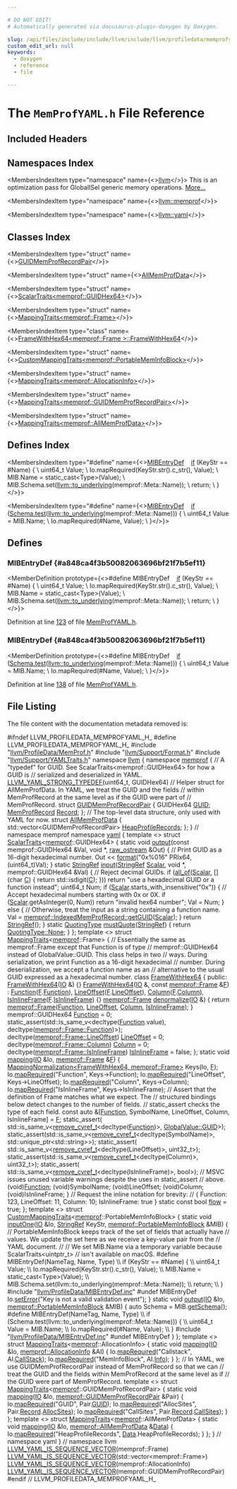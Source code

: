 ```yaml
---

# DO NOT EDIT!
# Automatically generated via docusaurus-plugin-doxygen by Doxygen.

slug: /api/files/include/include/llvm/include/llvm/profiledata/memprofyaml-h
custom_edit_url: null
keywords:
  - doxygen
  - reference
  - file

---
```





# The `MemProfYAML.h` File Reference

<DoxygenPage pluginConfig={pluginConfig}>



## Included Headers

<IncludesList>
<IncludesListItem
  filePath="llvm/ProfileData/MemProf.h"
  permalink="/docs/api/files/include/include/llvm/include/llvm/profiledata/memprof-h"
  isLocal="true" />
<IncludesListItem
  filePath="llvm/Support/Format.h"
  permalink="/docs/api/files/include/include/llvm/include/llvm/support/format-h"
  isLocal="true" />
<IncludesListItem
  filePath="llvm/Support/YAMLTraits.h"
  permalink="/docs/api/files/include/include/llvm/include/llvm/support/yamltraits-h"
  isLocal="true" />
<IncludesListItem
  filePath="llvm/ProfileData/MIBEntryDef.inc"
  permalink="/docs/api/files/include/include/llvm/include/llvm/profiledata/mibentrydef-inc"
  isLocal="true" />
</IncludesList>

## Namespaces Index

<MembersIndex>

<MembersIndexItem
  type="namespace"
  name={<><a href="/docs/api/namespaces/llvm">llvm</a></>}>
This is an optimization pass for GlobalISel generic memory operations. <a href="/docs/api/namespaces/llvm/#details">More...</a>
</MembersIndexItem>

<MembersIndexItem
  type="namespace"
  name={<><a href="/docs/api/namespaces/llvm/memprof">llvm::memprof</a></>}>
</MembersIndexItem>

<MembersIndexItem
  type="namespace"
  name={<><a href="/docs/api/namespaces/llvm/yaml">llvm::yaml</a></>}>
</MembersIndexItem>

</MembersIndex>

## Classes Index

<MembersIndex>

<MembersIndexItem
  type="struct"
  name={<><a href="/docs/api/structs/llvm/memprof/guidmemprofrecordpair">GUIDMemProfRecordPair</a></>}>
</MembersIndexItem>

<MembersIndexItem
  type="struct"
  name={<><a href="/docs/api/structs/llvm/memprof/allmemprofdata">AllMemProfData</a></>}>
</MembersIndexItem>

<MembersIndexItem
  type="struct"
  name={<><a href="/docs/api/structs/llvm/yaml/scalartraits-82dfc8fdcf1a7d905277eea83929c8be">ScalarTraits&lt;memprof::GUIDHex64&gt;</a></>}>
</MembersIndexItem>

<MembersIndexItem
  type="struct"
  name={<><a href="/docs/api/structs/llvm/yaml/mappingtraits-022d2d1f6e3978de7ed0860a7b55be69">MappingTraits&lt;memprof::Frame&gt;</a></>}>
</MembersIndexItem>

<MembersIndexItem
  type="class"
  name={<><a href="/docs/api/classes/llvm/yaml/mappingtraits/framewithhex64-691b0c22f8bbbf678e54accdd665c593">FrameWithHex64&lt;memprof::Frame &gt;::FrameWithHex64</a></>}>
</MembersIndexItem>

<MembersIndexItem
  type="struct"
  name={<><a href="/docs/api/structs/llvm/yaml/custommappingtraits-2c5234ca03a917e6445ab40c7b8c2ed0">CustomMappingTraits&lt;memprof::PortableMemInfoBlock&gt;</a></>}>
</MembersIndexItem>

<MembersIndexItem
  type="struct"
  name={<><a href="/docs/api/structs/llvm/yaml/mappingtraits-ba5ce804e6c326207b8d589f90ec6a56">MappingTraits&lt;memprof::AllocationInfo&gt;</a></>}>
</MembersIndexItem>

<MembersIndexItem
  type="struct"
  name={<><a href="/docs/api/structs/llvm/yaml/mappingtraits-ea7d45673a77363a3aeaba941797ff7e">MappingTraits&lt;memprof::GUIDMemProfRecordPair&gt;</a></>}>
</MembersIndexItem>

<MembersIndexItem
  type="struct"
  name={<><a href="/docs/api/structs/llvm/yaml/mappingtraits-25c2d3f99a78b3a71c8f54cd9f25a292">MappingTraits&lt;memprof::AllMemProfData&gt;</a></>}>
</MembersIndexItem>

</MembersIndex>

## Defines Index

<MembersIndex>

<MembersIndexItem
  type="#define"
  name={<><a href="#a848ca4f3b50082063696bf21f7b5ef11">MIBEntryDef</a>&nbsp;&nbsp;&nbsp;  <a href="/docs/api/files/lib/lib/passes/passbuilderbindings-cpp/#acdfbcf188e2d4a80837e89de2ccdffab">if</a> (KeyStr == #Name) &#123;                                                       \\
    uint64&#95;t Value;                                                            \\
    Io.mapRequired(KeyStr.str().c&#95;str(), Value);                               \\
    MIB.Name = static&#95;cast&lt;Type&gt;(Value);                                       \\
    MIB.Schema.set(<a href="/docs/api/namespaces/llvm/#a842e49a58fb3eba4e42a8dadad77745b">llvm::to&#95;underlying</a>(memprof::Meta::Name));                  \\
    return;                                                                    \\
  &#125;</>}>
</MembersIndexItem>

<MembersIndexItem
  type="#define"
  name={<><a href="#a848ca4f3b50082063696bf21f7b5ef11">MIBEntryDef</a>&nbsp;&nbsp;&nbsp;  <a href="/docs/api/files/lib/lib/passes/passbuilderbindings-cpp/#acdfbcf188e2d4a80837e89de2ccdffab">if</a> (<a href="/docs/api/files/lib/lib/codegen/moduloschedule-cpp/#a106e32122c569cdb42ddf61ecbb0aad1">Schema.test</a>(<a href="/docs/api/namespaces/llvm/#a842e49a58fb3eba4e42a8dadad77745b">llvm::to&#95;underlying</a>(memprof::Meta::Name))) &#123;                 \\
    uint64&#95;t Value = MIB.Name;                                                 \\
    Io.mapRequired(#Name, Value);                                              \\
  &#125;</>}>
</MembersIndexItem>

</MembersIndex>


<SectionDefinition>

## Defines

### MIBEntryDef {#a848ca4f3b50082063696bf21f7b5ef11}

<MemberDefinition
  prototype={<>#define MIBEntryDef&nbsp;&nbsp;&nbsp;  <a href="/docs/api/files/lib/lib/passes/passbuilderbindings-cpp/#acdfbcf188e2d4a80837e89de2ccdffab">if</a> (KeyStr == #Name) &#123;                                                       \\
    uint64&#95;t Value;                                                            \\
    Io.mapRequired(KeyStr.str().c&#95;str(), Value);                               \\
    MIB.Name = static&#95;cast&lt;Type&gt;(Value);                                       \\
    MIB.Schema.set(<a href="/docs/api/namespaces/llvm/#a842e49a58fb3eba4e42a8dadad77745b">llvm::to&#95;underlying</a>(memprof::Meta::Name));                  \\
    return;                                                                    \\
  &#125;</>}>

Definition at line <a href="#l00123">123</a> of file <a href="/docs/api/files/include/include/llvm/include/llvm/profiledata/memprofyaml-h">MemProfYAML.h</a>.
</MemberDefinition>

### MIBEntryDef {#a848ca4f3b50082063696bf21f7b5ef11}

<MemberDefinition
  prototype={<>#define MIBEntryDef&nbsp;&nbsp;&nbsp;  <a href="/docs/api/files/lib/lib/passes/passbuilderbindings-cpp/#acdfbcf188e2d4a80837e89de2ccdffab">if</a> (<a href="/docs/api/files/lib/lib/codegen/moduloschedule-cpp/#a106e32122c569cdb42ddf61ecbb0aad1">Schema.test</a>(<a href="/docs/api/namespaces/llvm/#a842e49a58fb3eba4e42a8dadad77745b">llvm::to&#95;underlying</a>(memprof::Meta::Name))) &#123;                 \\
    uint64&#95;t Value = MIB.Name;                                                 \\
    Io.mapRequired(#Name, Value);                                              \\
  &#125;</>}>

Definition at line <a href="#l00138">138</a> of file <a href="/docs/api/files/include/include/llvm/include/llvm/profiledata/memprofyaml-h">MemProfYAML.h</a>.
</MemberDefinition>

</SectionDefinition>

## File Listing

The file content with the documentation metadata removed is:

<ProgramListing>

<Link id="l00001" /><CodeLine lineNumber="1"><Highlight kind="preprocessor">#ifndef LLVM&#95;PROFILEDATA&#95;MEMPROFYAML&#95;H&#95;</Highlight><Highlight kind="normal"></Highlight></CodeLine>
<Link id="l00002" /><CodeLine lineNumber="2"><Highlight kind="normal"></Highlight><Highlight kind="preprocessor">#define LLVM&#95;PROFILEDATA&#95;MEMPROFYAML&#95;H&#95;</Highlight><Highlight kind="normal"></Highlight></CodeLine>
<Link id="l00003" /><CodeLine lineNumber="3"><Highlight kind="normal"></Highlight></CodeLine>
<Link id="l00004" /><CodeLine lineNumber="4"><Highlight kind="normal"></Highlight><Highlight kind="preprocessor">#include &quot;<a href="/docs/api/files/include/include/llvm/include/llvm/profiledata/memprof-h">llvm/ProfileData/MemProf.h</a>&quot;</Highlight><Highlight kind="normal"></Highlight></CodeLine>
<Link id="l00005" /><CodeLine lineNumber="5"><Highlight kind="normal"></Highlight><Highlight kind="preprocessor">#include &quot;<a href="/docs/api/files/include/include/llvm/include/llvm/support/format-h">llvm/Support/Format.h</a>&quot;</Highlight><Highlight kind="normal"></Highlight></CodeLine>
<Link id="l00006" /><CodeLine lineNumber="6"><Highlight kind="normal"></Highlight><Highlight kind="preprocessor">#include &quot;<a href="/docs/api/files/include/include/llvm/include/llvm/support/yamltraits-h">llvm/Support/YAMLTraits.h</a>&quot;</Highlight><Highlight kind="normal"></Highlight></CodeLine>
<Link id="l00007" /><CodeLine lineNumber="7"><Highlight kind="normal"></Highlight></CodeLine>
<Link id="l00008" /><CodeLine lineNumber="8"><Highlight kind="normal"></Highlight><Highlight kind="keyword">namespace </Highlight><Highlight kind="normal"><a href="/docs/api/namespaces/llvm">llvm</a> &#123;</Highlight></CodeLine>
<Link id="l00009" /><CodeLine lineNumber="9"><Highlight kind="normal"></Highlight><Highlight kind="keyword">namespace </Highlight><Highlight kind="normal"><a href="/docs/api/namespaces/llvm/memprof">memprof</a> &#123;</Highlight></CodeLine>
<Link id="l00010" /><CodeLine lineNumber="10"><Highlight kind="normal"></Highlight><Highlight kind="comment">// A &quot;typedef&quot; for GUID.  See ScalarTraits&lt;memprof::GUIDHex64&gt; for how a GUID is</Highlight><Highlight kind="normal"></Highlight></CodeLine>
<Link id="l00011" /><CodeLine lineNumber="11"><Highlight kind="normal"></Highlight><Highlight kind="comment">// serialized and deserialized in YAML.</Highlight><Highlight kind="normal"></Highlight></CodeLine>
<Link id="l00012" /><CodeLine lineNumber="12"><Highlight kind="normal"><a href="/docs/api/files/include/include/llvm/include/llvm/support/yamltraits-h/#ab74df4ad631bb362ad7d41fd875f0481">LLVM&#95;YAML&#95;STRONG&#95;TYPEDEF</a>(uint64&#95;t, GUIDHex64)</Highlight></CodeLine>
<Link id="l00013" /><CodeLine lineNumber="13"><Highlight kind="normal"></Highlight></CodeLine>
<Link id="l00014" /><CodeLine lineNumber="14"><Highlight kind="normal"></Highlight><Highlight kind="comment">// Helper struct for AllMemProfData.  In YAML, we treat the GUID and the fields</Highlight><Highlight kind="normal"></Highlight></CodeLine>
<Link id="l00015" /><CodeLine lineNumber="15"><Highlight kind="normal"></Highlight><Highlight kind="comment">// within MemProfRecord at the same level as if the GUID were part of</Highlight><Highlight kind="normal"></Highlight></CodeLine>
<Link id="l00016" /><CodeLine lineNumber="16"><Highlight kind="normal"></Highlight><Highlight kind="comment">// MemProfRecord.</Highlight><Highlight kind="normal"></Highlight></CodeLine>
<Link id="l00017" /><CodeLine lineNumber="17" lineLink="/docs/api/structs/llvm/memprof/guidmemprofrecordpair"><Highlight kind="normal">struct <a href="/docs/api/structs/llvm/memprof/guidmemprofrecordpair">GUIDMemProfRecordPair</a> &#123;</Highlight></CodeLine>
<Link id="l00018" /><CodeLine lineNumber="18" lineLink="/docs/api/structs/llvm/memprof/guidmemprofrecordpair/#a9c5f6669213ef8adae6db26bcd60ee57"><Highlight kind="normal">  GUIDHex64 <a href="/docs/api/structs/llvm/memprof/guidmemprofrecordpair/#a9c5f6669213ef8adae6db26bcd60ee57">GUID</a>;</Highlight></CodeLine>
<Link id="l00019" /><CodeLine lineNumber="19" lineLink="/docs/api/structs/llvm/memprof/guidmemprofrecordpair/#a46641ef1c55295fdfb4622df993cdadc"><Highlight kind="normal">  <a href="/docs/api/structs/llvm/memprof/memprofrecord">MemProfRecord</a> <a href="/docs/api/structs/llvm/memprof/guidmemprofrecordpair/#a46641ef1c55295fdfb4622df993cdadc">Record</a>;</Highlight></CodeLine>
<Link id="l00020" /><CodeLine lineNumber="20"><Highlight kind="normal">&#125;;</Highlight></CodeLine>
<Link id="l00021" /><CodeLine lineNumber="21"><Highlight kind="normal"></Highlight></CodeLine>
<Link id="l00022" /><CodeLine lineNumber="22"><Highlight kind="normal"></Highlight><Highlight kind="comment">// The top-level data structure, only used with YAML for now.</Highlight><Highlight kind="normal"></Highlight></CodeLine>
<Link id="l00023" /><CodeLine lineNumber="23" lineLink="/docs/api/structs/llvm/memprof/allmemprofdata"><Highlight kind="normal"></Highlight><Highlight kind="keyword">struct </Highlight><Highlight kind="normal"><a href="/docs/api/structs/llvm/memprof/allmemprofdata">AllMemProfData</a> &#123;</Highlight></CodeLine>
<Link id="l00024" /><CodeLine lineNumber="24" lineLink="/docs/api/structs/llvm/memprof/allmemprofdata/#aba83a912e4af27518f6cb08095ac1c48"><Highlight kind="normal">  std::vector&lt;GUIDMemProfRecordPair&gt; <a href="/docs/api/structs/llvm/memprof/allmemprofdata/#aba83a912e4af27518f6cb08095ac1c48">HeapProfileRecords</a>;</Highlight></CodeLine>
<Link id="l00025" /><CodeLine lineNumber="25"><Highlight kind="normal">&#125;;</Highlight></CodeLine>
<Link id="l00026" /><CodeLine lineNumber="26"><Highlight kind="normal">&#125; </Highlight><Highlight kind="comment">// namespace memprof</Highlight><Highlight kind="normal"></Highlight></CodeLine>
<Link id="l00027" /><CodeLine lineNumber="27"><Highlight kind="normal"></Highlight></CodeLine>
<Link id="l00028" /><CodeLine lineNumber="28"><Highlight kind="normal"></Highlight><Highlight kind="keyword">namespace </Highlight><Highlight kind="normal"><a href="/docs/api/namespaces/llvm/yaml">yaml</a> &#123;</Highlight></CodeLine>
<Link id="l00029" /><CodeLine lineNumber="29" lineLink="/docs/api/structs/llvm/yaml/scalartraits-82dfc8fdcf1a7d905277eea83929c8be"><Highlight kind="normal"></Highlight><Highlight kind="keyword">template</Highlight><Highlight kind="normal"> &lt;&gt; </Highlight><Highlight kind="keyword">struct </Highlight><Highlight kind="normal"><a href="/docs/api/structs/llvm/yaml/scalartraits">ScalarTraits</a>&lt;<a href="/docs/api/namespaces/llvm/memprof">memprof</a>::GUIDHex64&gt; &#123;</Highlight></CodeLine>
<Link id="l00030" /><CodeLine lineNumber="30" lineLink="/docs/api/structs/llvm/yaml/scalartraits-82dfc8fdcf1a7d905277eea83929c8be/#a995256070fdeb9a242e5170738c637a1"><Highlight kind="normal">  </Highlight><Highlight kind="keyword">static</Highlight><Highlight kind="normal"> </Highlight><Highlight kind="keywordtype">void</Highlight><Highlight kind="normal"> <a href="/docs/api/structs/llvm/yaml/scalartraits-82dfc8fdcf1a7d905277eea83929c8be/#a995256070fdeb9a242e5170738c637a1">output</a>(</Highlight><Highlight kind="keyword">const</Highlight><Highlight kind="normal"> memprof::GUIDHex64 &amp;Val, </Highlight><Highlight kind="keywordtype">void</Highlight><Highlight kind="normal"> &#42;, <a href="/docs/api/classes/llvm/raw-ostream">raw&#95;ostream</a> &amp;Out) &#123;</Highlight></CodeLine>
<Link id="l00031" /><CodeLine lineNumber="31"><Highlight kind="normal">    </Highlight><Highlight kind="comment">// Print GUID as a 16-digit hexadecimal number.</Highlight><Highlight kind="normal"></Highlight></CodeLine>
<Link id="l00032" /><CodeLine lineNumber="32"><Highlight kind="normal">    Out &lt;&lt; <a href="/docs/api/namespaces/llvm/#a939bc2108d47080767f0c06ba56caec7">format</a>(</Highlight><Highlight kind="stringliteral">&quot;0x%016&quot;</Highlight><Highlight kind="normal"> PRIx64, (uint64&#95;t)Val);</Highlight></CodeLine>
<Link id="l00033" /><CodeLine lineNumber="33"><Highlight kind="normal">  &#125;</Highlight></CodeLine>
<Link id="l00034" /><CodeLine lineNumber="34" lineLink="/docs/api/structs/llvm/yaml/scalartraits-82dfc8fdcf1a7d905277eea83929c8be/#a0e0953b3d0f992087e7c16fd37e61437"><Highlight kind="normal">  </Highlight><Highlight kind="keyword">static</Highlight><Highlight kind="normal"> <a href="/docs/api/classes/llvm/stringref">StringRef</a> <a href="/docs/api/structs/llvm/yaml/scalartraits-82dfc8fdcf1a7d905277eea83929c8be/#a0e0953b3d0f992087e7c16fd37e61437">input</a>(<a href="/docs/api/classes/llvm/stringref">StringRef</a> <a href="/docs/api/namespaces/llvm/yaml/#a388c981224806a01d8de4172d5322d3daf60357a8d17e45793298323f1b372a74">Scalar</a>, </Highlight><Highlight kind="keywordtype">void</Highlight><Highlight kind="normal"> &#42;, memprof::GUIDHex64 &amp;Val) &#123;</Highlight></CodeLine>
<Link id="l00035" /><CodeLine lineNumber="35"><Highlight kind="normal">    </Highlight><Highlight kind="comment">// Reject decimal GUIDs.</Highlight><Highlight kind="normal"></Highlight></CodeLine>
<Link id="l00036" /><CodeLine lineNumber="36"><Highlight kind="normal">    </Highlight><Highlight kind="keywordflow">if</Highlight><Highlight kind="normal"> (<a href="/docs/api/namespaces/llvm/#a0d10fe510ced2849a8074fe81e5d04ce">all&#95;of</a>(<a href="/docs/api/namespaces/llvm/yaml/#a388c981224806a01d8de4172d5322d3daf60357a8d17e45793298323f1b372a74">Scalar</a>, &#91;&#93;(</Highlight><Highlight kind="keywordtype">char</Highlight><Highlight kind="normal"> <a href="/docs/api/namespaces/llvm/callingconv/#ac6aa1387c4375260e2468eb5a77fdb4cafd841a49aec1539bc88abc8ff9e170fb">C</a>) &#123; </Highlight><Highlight kind="keywordflow">return</Highlight><Highlight kind="normal"> std::isdigit(<a href="/docs/api/namespaces/llvm/callingconv/#ac6aa1387c4375260e2468eb5a77fdb4cafd841a49aec1539bc88abc8ff9e170fb">C</a>); &#125;))</Highlight></CodeLine>
<Link id="l00037" /><CodeLine lineNumber="37"><Highlight kind="normal">      </Highlight><Highlight kind="keywordflow">return</Highlight><Highlight kind="normal"> </Highlight><Highlight kind="stringliteral">&quot;use a hexadecimal GUID or a function instead&quot;</Highlight><Highlight kind="normal">;</Highlight></CodeLine>
<Link id="l00038" /><CodeLine lineNumber="38"><Highlight kind="normal"></Highlight></CodeLine>
<Link id="l00039" /><CodeLine lineNumber="39"><Highlight kind="normal">    uint64&#95;t Num;</Highlight></CodeLine>
<Link id="l00040" /><CodeLine lineNumber="40"><Highlight kind="normal">    </Highlight><Highlight kind="keywordflow">if</Highlight><Highlight kind="normal"> (<a href="/docs/api/namespaces/llvm/yaml/#a388c981224806a01d8de4172d5322d3daf60357a8d17e45793298323f1b372a74">Scalar</a>.starts&#95;with&#95;insensitive(</Highlight><Highlight kind="stringliteral">&quot;0x&quot;</Highlight><Highlight kind="normal">)) &#123;</Highlight></CodeLine>
<Link id="l00041" /><CodeLine lineNumber="41"><Highlight kind="normal">      </Highlight><Highlight kind="comment">// Accept hexadecimal numbers starting with 0x or 0X.</Highlight><Highlight kind="normal"></Highlight></CodeLine>
<Link id="l00042" /><CodeLine lineNumber="42"><Highlight kind="normal">      </Highlight><Highlight kind="keywordflow">if</Highlight><Highlight kind="normal"> (<a href="/docs/api/namespaces/llvm/yaml/#a388c981224806a01d8de4172d5322d3daf60357a8d17e45793298323f1b372a74">Scalar</a>.getAsInteger(0, Num))</Highlight></CodeLine>
<Link id="l00043" /><CodeLine lineNumber="43"><Highlight kind="normal">        </Highlight><Highlight kind="keywordflow">return</Highlight><Highlight kind="normal"> </Highlight><Highlight kind="stringliteral">&quot;invalid hex64 number&quot;</Highlight><Highlight kind="normal">;</Highlight></CodeLine>
<Link id="l00044" /><CodeLine lineNumber="44"><Highlight kind="normal">      Val = Num;</Highlight></CodeLine>
<Link id="l00045" /><CodeLine lineNumber="45"><Highlight kind="normal">    &#125; </Highlight><Highlight kind="keywordflow">else</Highlight><Highlight kind="normal"> &#123;</Highlight></CodeLine>
<Link id="l00046" /><CodeLine lineNumber="46"><Highlight kind="normal">      </Highlight><Highlight kind="comment">// Otherwise, treat the input as a string containing a function name.</Highlight><Highlight kind="normal"></Highlight></CodeLine>
<Link id="l00047" /><CodeLine lineNumber="47"><Highlight kind="normal">      Val = <a href="/docs/api/structs/llvm/memprof/indexedmemprofrecord/#ace5015b378d124a205da5a1eaf98061e">memprof::IndexedMemProfRecord::getGUID</a>(<a href="/docs/api/namespaces/llvm/yaml/#a388c981224806a01d8de4172d5322d3daf60357a8d17e45793298323f1b372a74">Scalar</a>);</Highlight></CodeLine>
<Link id="l00048" /><CodeLine lineNumber="48"><Highlight kind="normal">    &#125;</Highlight></CodeLine>
<Link id="l00049" /><CodeLine lineNumber="49"><Highlight kind="normal">    </Highlight><Highlight kind="keywordflow">return</Highlight><Highlight kind="normal"> <a href="/docs/api/classes/llvm/stringref">StringRef</a>();</Highlight></CodeLine>
<Link id="l00050" /><CodeLine lineNumber="50"><Highlight kind="normal">  &#125;</Highlight></CodeLine>
<Link id="l00051" /><CodeLine lineNumber="51" lineLink="/docs/api/structs/llvm/yaml/scalartraits-82dfc8fdcf1a7d905277eea83929c8be/#a07efe3c848f6974a15d7004bc6341249"><Highlight kind="normal">  </Highlight><Highlight kind="keyword">static</Highlight><Highlight kind="normal"> <a href="/docs/api/namespaces/llvm/yaml/#a2e9b09c50b4fff3bad8cba23daef8757">QuotingType</a> <a href="/docs/api/structs/llvm/yaml/scalartraits-82dfc8fdcf1a7d905277eea83929c8be/#a07efe3c848f6974a15d7004bc6341249">mustQuote</a>(<a href="/docs/api/classes/llvm/stringref">StringRef</a>) &#123; </Highlight><Highlight kind="keywordflow">return</Highlight><Highlight kind="normal"> <a href="/docs/api/namespaces/llvm/yaml/#a2e9b09c50b4fff3bad8cba23daef8757a6adf97f83acf6453d4a6a4b1070f3754">QuotingType::None</a>; &#125;</Highlight></CodeLine>
<Link id="l00052" /><CodeLine lineNumber="52"><Highlight kind="normal">&#125;;</Highlight></CodeLine>
<Link id="l00053" /><CodeLine lineNumber="53"><Highlight kind="normal"></Highlight></CodeLine>
<Link id="l00054" /><CodeLine lineNumber="54" lineLink="/docs/api/structs/llvm/yaml/mappingtraits-022d2d1f6e3978de7ed0860a7b55be69"><Highlight kind="normal"></Highlight><Highlight kind="keyword">template</Highlight><Highlight kind="normal"> &lt;&gt; </Highlight><Highlight kind="keyword">struct </Highlight><Highlight kind="normal"><a href="/docs/api/structs/llvm/yaml/mappingtraits">MappingTraits</a>&lt;<a href="/docs/api/namespaces/llvm/memprof">memprof</a>::Frame&gt; &#123;</Highlight></CodeLine>
<Link id="l00055" /><CodeLine lineNumber="55"><Highlight kind="normal">  </Highlight><Highlight kind="comment">// Essentially the same as memprof::Frame except that Function is of type</Highlight><Highlight kind="normal"></Highlight></CodeLine>
<Link id="l00056" /><CodeLine lineNumber="56"><Highlight kind="normal">  </Highlight><Highlight kind="comment">// memprof::GUIDHex64 instead of GlobalValue::GUID.  This class helps in two</Highlight><Highlight kind="normal"></Highlight></CodeLine>
<Link id="l00057" /><CodeLine lineNumber="57"><Highlight kind="normal">  </Highlight><Highlight kind="comment">// ways.  During serialization, we print Function as a 16-digit hexadecimal</Highlight><Highlight kind="normal"></Highlight></CodeLine>
<Link id="l00058" /><CodeLine lineNumber="58"><Highlight kind="normal">  </Highlight><Highlight kind="comment">// number.  During deserialization, we accept a function name as an</Highlight><Highlight kind="normal"></Highlight></CodeLine>
<Link id="l00059" /><CodeLine lineNumber="59"><Highlight kind="normal">  </Highlight><Highlight kind="comment">// alternative to the usual GUID expressed as a hexadecimal number.</Highlight><Highlight kind="normal"></Highlight></CodeLine>
<Link id="l00060" /><CodeLine lineNumber="60" lineLink="/docs/api/classes/llvm/yaml/mappingtraits/framewithhex64-691b0c22f8bbbf678e54accdd665c593"><Highlight kind="normal">  </Highlight><Highlight kind="keyword">class </Highlight><Highlight kind="normal"><a href="/docs/api/classes/llvm/yaml/mappingtraits/framewithhex64-691b0c22f8bbbf678e54accdd665c593/#a9ca45c081ca47fc1ef7a562f0cf9d917">FrameWithHex64</a> &#123;</Highlight></CodeLine>
<Link id="l00061" /><CodeLine lineNumber="61"><Highlight kind="normal">  </Highlight><Highlight kind="keyword">public</Highlight><Highlight kind="normal">:</Highlight></CodeLine>
<Link id="l00062" /><CodeLine lineNumber="62" lineLink="/docs/api/classes/llvm/yaml/mappingtraits/framewithhex64-691b0c22f8bbbf678e54accdd665c593/#a9ca45c081ca47fc1ef7a562f0cf9d917"><Highlight kind="normal">    <a href="/docs/api/classes/llvm/yaml/mappingtraits/framewithhex64-691b0c22f8bbbf678e54accdd665c593/#a9ca45c081ca47fc1ef7a562f0cf9d917">FrameWithHex64</a>(<a href="/docs/api/classes/llvm/yaml/io">IO</a> &amp;) &#123;&#125;</Highlight></CodeLine>
<Link id="l00063" /><CodeLine lineNumber="63" lineLink="/docs/api/classes/llvm/yaml/mappingtraits/framewithhex64-691b0c22f8bbbf678e54accdd665c593/#abffe70a90a3ce9e814ec5c78c99e2de2"><Highlight kind="normal">    <a href="/docs/api/classes/llvm/yaml/mappingtraits/framewithhex64-691b0c22f8bbbf678e54accdd665c593/#abffe70a90a3ce9e814ec5c78c99e2de2">FrameWithHex64</a>(<a href="/docs/api/classes/llvm/yaml/io">IO</a> &amp;, </Highlight><Highlight kind="keyword">const</Highlight><Highlight kind="normal"> <a href="/docs/api/structs/llvm/memprof/frame">memprof::Frame</a> &amp;<a href="/docs/api/files/lib/lib/support/md5-cpp/#a96d73bbd7af15cb1fc38c3f4a3bd82e9">F</a>)</Highlight></CodeLine>
<Link id="l00064" /><CodeLine lineNumber="64"><Highlight kind="normal">        : <a href="/docs/api/classes/llvm/yaml/mappingtraits/framewithhex64-691b0c22f8bbbf678e54accdd665c593/#a9a0729056594e1f74d7efb591a790736">Function</a>(<a href="/docs/api/files/lib/lib/support/md5-cpp/#a96d73bbd7af15cb1fc38c3f4a3bd82e9">F</a>.<a href="/docs/api/classes/llvm/yaml/mappingtraits/framewithhex64-691b0c22f8bbbf678e54accdd665c593/#a9a0729056594e1f74d7efb591a790736">Function</a>), <a href="/docs/api/classes/llvm/yaml/mappingtraits/framewithhex64-691b0c22f8bbbf678e54accdd665c593/#a2b225bd55c0fb997b2a0af460334242a">LineOffset</a>(<a href="/docs/api/files/lib/lib/support/md5-cpp/#a96d73bbd7af15cb1fc38c3f4a3bd82e9">F</a>.<a href="/docs/api/classes/llvm/yaml/mappingtraits/framewithhex64-691b0c22f8bbbf678e54accdd665c593/#a2b225bd55c0fb997b2a0af460334242a">LineOffset</a>), <a href="/docs/api/classes/llvm/yaml/mappingtraits/framewithhex64-691b0c22f8bbbf678e54accdd665c593/#ab5f8afafcbc1134c87bdfe93a0451657">Column</a>(<a href="/docs/api/files/lib/lib/support/md5-cpp/#a96d73bbd7af15cb1fc38c3f4a3bd82e9">F</a>.<a href="/docs/api/classes/llvm/yaml/mappingtraits/framewithhex64-691b0c22f8bbbf678e54accdd665c593/#ab5f8afafcbc1134c87bdfe93a0451657">Column</a>),</Highlight></CodeLine>
<Link id="l00065" /><CodeLine lineNumber="65"><Highlight kind="normal">          <a href="/docs/api/classes/llvm/yaml/mappingtraits/framewithhex64-691b0c22f8bbbf678e54accdd665c593/#a72e6d4c79761c044ed60bbfabc9a6bef">IsInlineFrame</a>(<a href="/docs/api/files/lib/lib/support/md5-cpp/#a96d73bbd7af15cb1fc38c3f4a3bd82e9">F</a>.<a href="/docs/api/classes/llvm/yaml/mappingtraits/framewithhex64-691b0c22f8bbbf678e54accdd665c593/#a72e6d4c79761c044ed60bbfabc9a6bef">IsInlineFrame</a>) &#123;&#125;</Highlight></CodeLine>
<Link id="l00066" /><CodeLine lineNumber="66" lineLink="/docs/api/classes/llvm/yaml/mappingtraits/framewithhex64-691b0c22f8bbbf678e54accdd665c593/#afe4c7e84aef1d8032cd3963951c69545"><Highlight kind="normal">    <a href="/docs/api/structs/llvm/memprof/frame">memprof::Frame</a> <a href="/docs/api/classes/llvm/yaml/mappingtraits/framewithhex64-691b0c22f8bbbf678e54accdd665c593/#afe4c7e84aef1d8032cd3963951c69545">denormalize</a>(<a href="/docs/api/classes/llvm/yaml/io">IO</a> &amp;) &#123;</Highlight></CodeLine>
<Link id="l00067" /><CodeLine lineNumber="67"><Highlight kind="normal">      </Highlight><Highlight kind="keywordflow">return</Highlight><Highlight kind="normal"> <a href="/docs/api/structs/llvm/memprof/frame">memprof::Frame</a>(<a href="/docs/api/classes/llvm/yaml/mappingtraits/framewithhex64-691b0c22f8bbbf678e54accdd665c593/#a9a0729056594e1f74d7efb591a790736">Function</a>, <a href="/docs/api/classes/llvm/yaml/mappingtraits/framewithhex64-691b0c22f8bbbf678e54accdd665c593/#a2b225bd55c0fb997b2a0af460334242a">LineOffset</a>, <a href="/docs/api/classes/llvm/yaml/mappingtraits/framewithhex64-691b0c22f8bbbf678e54accdd665c593/#ab5f8afafcbc1134c87bdfe93a0451657">Column</a>, <a href="/docs/api/classes/llvm/yaml/mappingtraits/framewithhex64-691b0c22f8bbbf678e54accdd665c593/#a72e6d4c79761c044ed60bbfabc9a6bef">IsInlineFrame</a>);</Highlight></CodeLine>
<Link id="l00068" /><CodeLine lineNumber="68"><Highlight kind="normal">    &#125;</Highlight></CodeLine>
<Link id="l00069" /><CodeLine lineNumber="69"><Highlight kind="normal"></Highlight></CodeLine>
<Link id="l00070" /><CodeLine lineNumber="70" lineLink="/docs/api/classes/llvm/yaml/mappingtraits/framewithhex64-691b0c22f8bbbf678e54accdd665c593/#a9a0729056594e1f74d7efb591a790736"><Highlight kind="normal">    memprof::GUIDHex64 <a href="/docs/api/classes/llvm/yaml/mappingtraits/framewithhex64-691b0c22f8bbbf678e54accdd665c593/#a9a0729056594e1f74d7efb591a790736">Function</a> = 0;</Highlight></CodeLine>
<Link id="l00071" /><CodeLine lineNumber="71"><Highlight kind="normal">    </Highlight><Highlight kind="keyword">static&#95;assert</Highlight><Highlight kind="normal">(std::is&#95;same&#95;v&lt;</Highlight><Highlight kind="keyword">decltype</Highlight><Highlight kind="normal">(<a href="/docs/api/classes/llvm/yaml/mappingtraits/framewithhex64-691b0c22f8bbbf678e54accdd665c593/#a9a0729056594e1f74d7efb591a790736">Function</a>.value),</Highlight></CodeLine>
<Link id="l00072" /><CodeLine lineNumber="72"><Highlight kind="normal">                                 </Highlight><Highlight kind="keyword">decltype</Highlight><Highlight kind="normal">(<a href="/docs/api/structs/llvm/memprof/frame/#a243439d38cab3f2e3a6bbcf1529e6fe5">memprof::Frame::Function</a>)&gt;);</Highlight></CodeLine>
<Link id="l00073" /><CodeLine lineNumber="73" lineLink="/docs/api/classes/llvm/yaml/mappingtraits/framewithhex64-691b0c22f8bbbf678e54accdd665c593/#a2b225bd55c0fb997b2a0af460334242a"><Highlight kind="normal">    </Highlight><Highlight kind="keyword">decltype</Highlight><Highlight kind="normal">(<a href="/docs/api/structs/llvm/memprof/frame/#ae3b8be97956cbb13486f1c719dcaae83">memprof::Frame::LineOffset</a>) <a href="/docs/api/classes/llvm/yaml/mappingtraits/framewithhex64-691b0c22f8bbbf678e54accdd665c593/#a2b225bd55c0fb997b2a0af460334242a">LineOffset</a> = 0;</Highlight></CodeLine>
<Link id="l00074" /><CodeLine lineNumber="74" lineLink="/docs/api/classes/llvm/yaml/mappingtraits/framewithhex64-691b0c22f8bbbf678e54accdd665c593/#ab5f8afafcbc1134c87bdfe93a0451657"><Highlight kind="normal">    </Highlight><Highlight kind="keyword">decltype</Highlight><Highlight kind="normal">(<a href="/docs/api/structs/llvm/memprof/frame/#a1fc75c195c13837def54d3e3b0fda3a3">memprof::Frame::Column</a>) <a href="/docs/api/classes/llvm/yaml/mappingtraits/framewithhex64-691b0c22f8bbbf678e54accdd665c593/#ab5f8afafcbc1134c87bdfe93a0451657">Column</a> = 0;</Highlight></CodeLine>
<Link id="l00075" /><CodeLine lineNumber="75" lineLink="/docs/api/classes/llvm/yaml/mappingtraits/framewithhex64-691b0c22f8bbbf678e54accdd665c593/#a72e6d4c79761c044ed60bbfabc9a6bef"><Highlight kind="normal">    </Highlight><Highlight kind="keyword">decltype</Highlight><Highlight kind="normal">(<a href="/docs/api/structs/llvm/memprof/frame/#a4fc08637f689262022ac04aaabc54284">memprof::Frame::IsInlineFrame</a>) <a href="/docs/api/classes/llvm/yaml/mappingtraits/framewithhex64-691b0c22f8bbbf678e54accdd665c593/#a72e6d4c79761c044ed60bbfabc9a6bef">IsInlineFrame</a> = </Highlight><Highlight kind="keyword">false</Highlight><Highlight kind="normal">;</Highlight></CodeLine>
<Link id="l00076" /><CodeLine lineNumber="76"><Highlight kind="normal">  &#125;;</Highlight></CodeLine>
<Link id="l00077" /><CodeLine lineNumber="77"><Highlight kind="normal"></Highlight></CodeLine>
<Link id="l00078" /><CodeLine lineNumber="78" lineLink="/docs/api/structs/llvm/yaml/mappingtraits-022d2d1f6e3978de7ed0860a7b55be69/#a9362001da41fb80a0382a439f2fb7d75"><Highlight kind="normal">  </Highlight><Highlight kind="keyword">static</Highlight><Highlight kind="normal"> </Highlight><Highlight kind="keywordtype">void</Highlight><Highlight kind="normal"> <a href="/docs/api/structs/llvm/yaml/mappingtraits-022d2d1f6e3978de7ed0860a7b55be69/#a9362001da41fb80a0382a439f2fb7d75">mapping</a>(<a href="/docs/api/classes/llvm/yaml/io">IO</a> &amp;Io, <a href="/docs/api/structs/llvm/memprof/frame">memprof::Frame</a> &amp;<a href="/docs/api/files/lib/lib/support/md5-cpp/#a96d73bbd7af15cb1fc38c3f4a3bd82e9">F</a>) &#123;</Highlight></CodeLine>
<Link id="l00079" /><CodeLine lineNumber="79"><Highlight kind="normal">    <a href="/docs/api/structs/llvm/yaml/mappingnormalization">MappingNormalization&lt;FrameWithHex64, memprof::Frame&gt;</a> Keys(Io, <a href="/docs/api/files/lib/lib/support/md5-cpp/#a96d73bbd7af15cb1fc38c3f4a3bd82e9">F</a>);</Highlight></CodeLine>
<Link id="l00080" /><CodeLine lineNumber="80"><Highlight kind="normal"></Highlight></CodeLine>
<Link id="l00081" /><CodeLine lineNumber="81"><Highlight kind="normal">    Io.<a href="/docs/api/classes/llvm/yaml/io/#a76b59883a4b23c1cb5c5f55eac119f0d">mapRequired</a>(</Highlight><Highlight kind="stringliteral">&quot;Function&quot;</Highlight><Highlight kind="normal">, Keys-&gt;Function);</Highlight></CodeLine>
<Link id="l00082" /><CodeLine lineNumber="82"><Highlight kind="normal">    Io.<a href="/docs/api/classes/llvm/yaml/io/#a76b59883a4b23c1cb5c5f55eac119f0d">mapRequired</a>(</Highlight><Highlight kind="stringliteral">&quot;LineOffset&quot;</Highlight><Highlight kind="normal">, Keys-&gt;LineOffset);</Highlight></CodeLine>
<Link id="l00083" /><CodeLine lineNumber="83"><Highlight kind="normal">    Io.<a href="/docs/api/classes/llvm/yaml/io/#a76b59883a4b23c1cb5c5f55eac119f0d">mapRequired</a>(</Highlight><Highlight kind="stringliteral">&quot;Column&quot;</Highlight><Highlight kind="normal">, Keys-&gt;Column);</Highlight></CodeLine>
<Link id="l00084" /><CodeLine lineNumber="84"><Highlight kind="normal">    Io.<a href="/docs/api/classes/llvm/yaml/io/#a76b59883a4b23c1cb5c5f55eac119f0d">mapRequired</a>(</Highlight><Highlight kind="stringliteral">&quot;IsInlineFrame&quot;</Highlight><Highlight kind="normal">, Keys-&gt;IsInlineFrame);</Highlight></CodeLine>
<Link id="l00085" /><CodeLine lineNumber="85"><Highlight kind="normal"></Highlight></CodeLine>
<Link id="l00086" /><CodeLine lineNumber="86"><Highlight kind="normal">    </Highlight><Highlight kind="comment">// Assert that the definition of Frame matches what we expect.  The</Highlight><Highlight kind="normal"></Highlight></CodeLine>
<Link id="l00087" /><CodeLine lineNumber="87"><Highlight kind="normal">    </Highlight><Highlight kind="comment">// structured bindings below detect changes to the number of fields.</Highlight><Highlight kind="normal"></Highlight></CodeLine>
<Link id="l00088" /><CodeLine lineNumber="88"><Highlight kind="normal">    </Highlight><Highlight kind="comment">// static&#95;assert checks the type of each field.</Highlight><Highlight kind="normal"></Highlight></CodeLine>
<Link id="l00089" /><CodeLine lineNumber="89"><Highlight kind="normal">    </Highlight><Highlight kind="keyword">const</Highlight><Highlight kind="normal"> </Highlight><Highlight kind="keyword">auto</Highlight><Highlight kind="normal"> &amp;&#91;<a href="/docs/api/classes/llvm/function">Function</a>, SymbolName, LineOffset, Column, IsInlineFrame&#93; = <a href="/docs/api/files/lib/lib/support/md5-cpp/#a96d73bbd7af15cb1fc38c3f4a3bd82e9">F</a>;</Highlight></CodeLine>
<Link id="l00090" /><CodeLine lineNumber="90"><Highlight kind="normal">    </Highlight><Highlight kind="keyword">static&#95;assert</Highlight><Highlight kind="normal">(</Highlight></CodeLine>
<Link id="l00091" /><CodeLine lineNumber="91"><Highlight kind="normal">        std::is&#95;same&#95;v&lt;<a href="/docs/api/classes/llvm/remove-cvref-t">remove&#95;cvref&#95;t</a>&lt;</Highlight><Highlight kind="keyword">decltype</Highlight><Highlight kind="normal">(<a href="/docs/api/classes/llvm/function">Function</a>)&gt;, <a href="/docs/api/classes/llvm/globalvalue/#a3af0428ec6e48cb2f05c199b7b9f7e07">GlobalValue::GUID</a>&gt;);</Highlight></CodeLine>
<Link id="l00092" /><CodeLine lineNumber="92"><Highlight kind="normal">    </Highlight><Highlight kind="keyword">static&#95;assert</Highlight><Highlight kind="normal">(std::is&#95;same&#95;v&lt;<a href="/docs/api/classes/llvm/remove-cvref-t">remove&#95;cvref&#95;t</a>&lt;</Highlight><Highlight kind="keyword">decltype</Highlight><Highlight kind="normal">(SymbolName)&gt;,</Highlight></CodeLine>
<Link id="l00093" /><CodeLine lineNumber="93"><Highlight kind="normal">                                 std::unique&#95;ptr&lt;std::string&gt;&gt;);</Highlight></CodeLine>
<Link id="l00094" /><CodeLine lineNumber="94"><Highlight kind="normal">    </Highlight><Highlight kind="keyword">static&#95;assert</Highlight><Highlight kind="normal">(</Highlight></CodeLine>
<Link id="l00095" /><CodeLine lineNumber="95"><Highlight kind="normal">        std::is&#95;same&#95;v&lt;<a href="/docs/api/classes/llvm/remove-cvref-t">remove&#95;cvref&#95;t</a>&lt;</Highlight><Highlight kind="keyword">decltype</Highlight><Highlight kind="normal">(LineOffset)&gt;, uint32&#95;t&gt;);</Highlight></CodeLine>
<Link id="l00096" /><CodeLine lineNumber="96"><Highlight kind="normal">    </Highlight><Highlight kind="keyword">static&#95;assert</Highlight><Highlight kind="normal">(std::is&#95;same&#95;v&lt;<a href="/docs/api/classes/llvm/remove-cvref-t">remove&#95;cvref&#95;t</a>&lt;</Highlight><Highlight kind="keyword">decltype</Highlight><Highlight kind="normal">(Column)&gt;, uint32&#95;t&gt;);</Highlight></CodeLine>
<Link id="l00097" /><CodeLine lineNumber="97"><Highlight kind="normal">    </Highlight><Highlight kind="keyword">static&#95;assert</Highlight><Highlight kind="normal">(</Highlight></CodeLine>
<Link id="l00098" /><CodeLine lineNumber="98"><Highlight kind="normal">        std::is&#95;same&#95;v&lt;<a href="/docs/api/classes/llvm/remove-cvref-t">remove&#95;cvref&#95;t</a>&lt;</Highlight><Highlight kind="keyword">decltype</Highlight><Highlight kind="normal">(IsInlineFrame)&gt;, </Highlight><Highlight kind="keywordtype">bool</Highlight><Highlight kind="normal">&gt;);</Highlight></CodeLine>
<Link id="l00099" /><CodeLine lineNumber="99"><Highlight kind="normal"></Highlight></CodeLine>
<Link id="l00100" /><CodeLine lineNumber="100"><Highlight kind="normal">    </Highlight><Highlight kind="comment">// MSVC issues unused variable warnings despite the uses in static&#95;assert</Highlight><Highlight kind="normal"></Highlight></CodeLine>
<Link id="l00101" /><CodeLine lineNumber="101"><Highlight kind="normal">    </Highlight><Highlight kind="comment">// above.</Highlight><Highlight kind="normal"></Highlight></CodeLine>
<Link id="l00102" /><CodeLine lineNumber="102"><Highlight kind="normal">    (void)<a href="/docs/api/classes/llvm/function">Function</a>;</Highlight></CodeLine>
<Link id="l00103" /><CodeLine lineNumber="103"><Highlight kind="normal">    (void)SymbolName;</Highlight></CodeLine>
<Link id="l00104" /><CodeLine lineNumber="104"><Highlight kind="normal">    (void)LineOffset;</Highlight></CodeLine>
<Link id="l00105" /><CodeLine lineNumber="105"><Highlight kind="normal">    (void)Column;</Highlight></CodeLine>
<Link id="l00106" /><CodeLine lineNumber="106"><Highlight kind="normal">    (void)IsInlineFrame;</Highlight></CodeLine>
<Link id="l00107" /><CodeLine lineNumber="107"><Highlight kind="normal">  &#125;</Highlight></CodeLine>
<Link id="l00108" /><CodeLine lineNumber="108"><Highlight kind="normal"></Highlight></CodeLine>
<Link id="l00109" /><CodeLine lineNumber="109"><Highlight kind="normal">  </Highlight><Highlight kind="comment">// Request the inline notation for brevity:</Highlight><Highlight kind="normal"></Highlight></CodeLine>
<Link id="l00110" /><CodeLine lineNumber="110"><Highlight kind="normal">  </Highlight><Highlight kind="comment">//   &#123; Function: 123, LineOffset: 11, Column: 10; IsInlineFrame: true &#125;</Highlight><Highlight kind="normal"></Highlight></CodeLine>
<Link id="l00111" /><CodeLine lineNumber="111" lineLink="/docs/api/structs/llvm/yaml/mappingtraits-022d2d1f6e3978de7ed0860a7b55be69/#a0b61530d1d4b4b2fa5b98ef4013ba87a"><Highlight kind="normal">  </Highlight><Highlight kind="keyword">static</Highlight><Highlight kind="normal"> </Highlight><Highlight kind="keyword">const</Highlight><Highlight kind="normal"> </Highlight><Highlight kind="keywordtype">bool</Highlight><Highlight kind="normal"> <a href="/docs/api/structs/llvm/yaml/mappingtraits-022d2d1f6e3978de7ed0860a7b55be69/#a0b61530d1d4b4b2fa5b98ef4013ba87a">flow</a> = </Highlight><Highlight kind="keyword">true</Highlight><Highlight kind="normal">;</Highlight></CodeLine>
<Link id="l00112" /><CodeLine lineNumber="112"><Highlight kind="normal">&#125;;</Highlight></CodeLine>
<Link id="l00113" /><CodeLine lineNumber="113"><Highlight kind="normal"></Highlight></CodeLine>
<Link id="l00114" /><CodeLine lineNumber="114" lineLink="/docs/api/structs/llvm/yaml/custommappingtraits-2c5234ca03a917e6445ab40c7b8c2ed0"><Highlight kind="normal"></Highlight><Highlight kind="keyword">template</Highlight><Highlight kind="normal"> &lt;&gt; </Highlight><Highlight kind="keyword">struct </Highlight><Highlight kind="normal"><a href="/docs/api/structs/llvm/yaml/custommappingtraits">CustomMappingTraits</a>&lt;<a href="/docs/api/namespaces/llvm/memprof">memprof</a>::PortableMemInfoBlock&gt; &#123;</Highlight></CodeLine>
<Link id="l00115" /><CodeLine lineNumber="115" lineLink="/docs/api/structs/llvm/yaml/custommappingtraits-2c5234ca03a917e6445ab40c7b8c2ed0/#a0b5c2b3b5adffd6b2ca4eaed69b1b117"><Highlight kind="normal">  </Highlight><Highlight kind="keyword">static</Highlight><Highlight kind="normal"> </Highlight><Highlight kind="keywordtype">void</Highlight><Highlight kind="normal"> <a href="/docs/api/structs/llvm/yaml/custommappingtraits-2c5234ca03a917e6445ab40c7b8c2ed0/#a0b5c2b3b5adffd6b2ca4eaed69b1b117">inputOne</a>(<a href="/docs/api/classes/llvm/yaml/io">IO</a> &amp;Io, <a href="/docs/api/classes/llvm/stringref">StringRef</a> KeyStr,</Highlight></CodeLine>
<Link id="l00116" /><CodeLine lineNumber="116"><Highlight kind="normal">                       <a href="/docs/api/structs/llvm/memprof/portablememinfoblock">memprof::PortableMemInfoBlock</a> &amp;MIB) &#123;</Highlight></CodeLine>
<Link id="l00117" /><CodeLine lineNumber="117"><Highlight kind="normal">    </Highlight><Highlight kind="comment">// PortableMemInfoBlock keeps track of the set of fields that actually have</Highlight><Highlight kind="normal"></Highlight></CodeLine>
<Link id="l00118" /><CodeLine lineNumber="118"><Highlight kind="normal">    </Highlight><Highlight kind="comment">// values.  We update the set here as we receive a key-value pair from the</Highlight><Highlight kind="normal"></Highlight></CodeLine>
<Link id="l00119" /><CodeLine lineNumber="119"><Highlight kind="normal">    </Highlight><Highlight kind="comment">// YAML document.</Highlight><Highlight kind="normal"></Highlight></CodeLine>
<Link id="l00120" /><CodeLine lineNumber="120"><Highlight kind="normal">    </Highlight><Highlight kind="comment">//</Highlight><Highlight kind="normal"></Highlight></CodeLine>
<Link id="l00121" /><CodeLine lineNumber="121"><Highlight kind="normal">    </Highlight><Highlight kind="comment">// We set MIB.Name via a temporary variable because ScalarTraits&lt;uintptr&#95;t&gt;</Highlight><Highlight kind="normal"></Highlight></CodeLine>
<Link id="l00122" /><CodeLine lineNumber="122"><Highlight kind="normal">    </Highlight><Highlight kind="comment">// isn&#39;t available on macOS.</Highlight><Highlight kind="normal"></Highlight></CodeLine>
<Link id="l00123" /><CodeLine lineNumber="123"><Highlight kind="normal"></Highlight><Highlight kind="preprocessor">#define MIBEntryDef(NameTag, Name, Type)                                       \\</Highlight></CodeLine>
<Link id="l00124" /><CodeLine lineNumber="124"><Highlight kind="preprocessor">  if (KeyStr == #Name) &#123;                                                       \\</Highlight></CodeLine>
<Link id="l00125" /><CodeLine lineNumber="125"><Highlight kind="preprocessor">    uint64&#95;t Value;                                                            \\</Highlight></CodeLine>
<Link id="l00126" /><CodeLine lineNumber="126"><Highlight kind="preprocessor">    Io.mapRequired(KeyStr.str().c&#95;str(), Value);                               \\</Highlight></CodeLine>
<Link id="l00127" /><CodeLine lineNumber="127"><Highlight kind="preprocessor">    MIB.Name = static&#95;cast&lt;Type&gt;(Value);                                       \\</Highlight></CodeLine>
<Link id="l00128" /><CodeLine lineNumber="128"><Highlight kind="preprocessor">    MIB.Schema.set(llvm::to&#95;underlying(memprof::Meta::Name));                  \\</Highlight></CodeLine>
<Link id="l00129" /><CodeLine lineNumber="129"><Highlight kind="preprocessor">    return;                                                                    \\</Highlight></CodeLine>
<Link id="l00130" /><CodeLine lineNumber="130"><Highlight kind="preprocessor">  &#125;</Highlight><Highlight kind="normal"></Highlight></CodeLine>
<Link id="l00131" /><CodeLine lineNumber="131"><Highlight kind="normal"></Highlight><Highlight kind="preprocessor">#include &quot;<a href="/docs/api/files/include/include/llvm/include/llvm/profiledata/mibentrydef-inc">llvm/ProfileData/MIBEntryDef.inc</a>&quot;</Highlight><Highlight kind="normal"></Highlight></CodeLine>
<Link id="l00132" /><CodeLine lineNumber="132"><Highlight kind="normal"></Highlight><Highlight kind="preprocessor">#undef MIBEntryDef</Highlight><Highlight kind="normal"></Highlight></CodeLine>
<Link id="l00133" /><CodeLine lineNumber="133"><Highlight kind="normal">    Io.<a href="/docs/api/classes/llvm/yaml/io/#a930906994b5dc96a35696936fe705c15">setError</a>(</Highlight><Highlight kind="stringliteral">&quot;Key is not a valid validation event&quot;</Highlight><Highlight kind="normal">);</Highlight></CodeLine>
<Link id="l00134" /><CodeLine lineNumber="134"><Highlight kind="normal">  &#125;</Highlight></CodeLine>
<Link id="l00135" /><CodeLine lineNumber="135"><Highlight kind="normal"></Highlight></CodeLine>
<Link id="l00136" /><CodeLine lineNumber="136" lineLink="/docs/api/structs/llvm/yaml/custommappingtraits-2c5234ca03a917e6445ab40c7b8c2ed0/#a7494a112cb5147cd8257cd60f1dc009c"><Highlight kind="normal">  </Highlight><Highlight kind="keyword">static</Highlight><Highlight kind="normal"> </Highlight><Highlight kind="keywordtype">void</Highlight><Highlight kind="normal"> <a href="/docs/api/structs/llvm/yaml/custommappingtraits-2c5234ca03a917e6445ab40c7b8c2ed0/#a7494a112cb5147cd8257cd60f1dc009c">output</a>(<a href="/docs/api/classes/llvm/yaml/io">IO</a> &amp;Io, <a href="/docs/api/structs/llvm/memprof/portablememinfoblock">memprof::PortableMemInfoBlock</a> &amp;MIB) &#123;</Highlight></CodeLine>
<Link id="l00137" /><CodeLine lineNumber="137"><Highlight kind="normal">    </Highlight><Highlight kind="keyword">auto</Highlight><Highlight kind="normal"> Schema = MIB.<a href="/docs/api/structs/llvm/memprof/portablememinfoblock/#a79eb2495fa4e516b0a777f71a491fe77">getSchema</a>();</Highlight></CodeLine>
<Link id="l00138" /><CodeLine lineNumber="138"><Highlight kind="normal"></Highlight><Highlight kind="preprocessor">#define MIBEntryDef(NameTag, Name, Type)                                       \\</Highlight></CodeLine>
<Link id="l00139" /><CodeLine lineNumber="139"><Highlight kind="preprocessor">  if (Schema.test(llvm::to&#95;underlying(memprof::Meta::Name))) &#123;                 \\</Highlight></CodeLine>
<Link id="l00140" /><CodeLine lineNumber="140"><Highlight kind="preprocessor">    uint64&#95;t Value = MIB.Name;                                                 \\</Highlight></CodeLine>
<Link id="l00141" /><CodeLine lineNumber="141"><Highlight kind="preprocessor">    Io.mapRequired(#Name, Value);                                              \\</Highlight></CodeLine>
<Link id="l00142" /><CodeLine lineNumber="142"><Highlight kind="preprocessor">  &#125;</Highlight><Highlight kind="normal"></Highlight></CodeLine>
<Link id="l00143" /><CodeLine lineNumber="143"><Highlight kind="normal"></Highlight><Highlight kind="preprocessor">#include &quot;<a href="/docs/api/files/include/include/llvm/include/llvm/profiledata/mibentrydef-inc">llvm/ProfileData/MIBEntryDef.inc</a>&quot;</Highlight><Highlight kind="normal"></Highlight></CodeLine>
<Link id="l00144" /><CodeLine lineNumber="144"><Highlight kind="normal"></Highlight><Highlight kind="preprocessor">#undef MIBEntryDef</Highlight><Highlight kind="normal"></Highlight></CodeLine>
<Link id="l00145" /><CodeLine lineNumber="145"><Highlight kind="normal">  &#125;</Highlight></CodeLine>
<Link id="l00146" /><CodeLine lineNumber="146"><Highlight kind="normal">&#125;;</Highlight></CodeLine>
<Link id="l00147" /><CodeLine lineNumber="147"><Highlight kind="normal"></Highlight></CodeLine>
<Link id="l00148" /><CodeLine lineNumber="148" lineLink="/docs/api/structs/llvm/yaml/mappingtraits-ba5ce804e6c326207b8d589f90ec6a56"><Highlight kind="normal"></Highlight><Highlight kind="keyword">template</Highlight><Highlight kind="normal"> &lt;&gt; </Highlight><Highlight kind="keyword">struct </Highlight><Highlight kind="normal"><a href="/docs/api/structs/llvm/yaml/mappingtraits">MappingTraits</a>&lt;<a href="/docs/api/namespaces/llvm/memprof">memprof</a>::AllocationInfo&gt; &#123;</Highlight></CodeLine>
<Link id="l00149" /><CodeLine lineNumber="149" lineLink="/docs/api/structs/llvm/yaml/mappingtraits-ba5ce804e6c326207b8d589f90ec6a56/#a48b7a9eb5757a5e3a20d209b7227a597"><Highlight kind="normal">  </Highlight><Highlight kind="keyword">static</Highlight><Highlight kind="normal"> </Highlight><Highlight kind="keywordtype">void</Highlight><Highlight kind="normal"> <a href="/docs/api/structs/llvm/yaml/mappingtraits-ba5ce804e6c326207b8d589f90ec6a56/#a48b7a9eb5757a5e3a20d209b7227a597">mapping</a>(<a href="/docs/api/classes/llvm/yaml/io">IO</a> &amp;Io, <a href="/docs/api/structs/llvm/memprof/allocationinfo">memprof::AllocationInfo</a> &amp;AI) &#123;</Highlight></CodeLine>
<Link id="l00150" /><CodeLine lineNumber="150"><Highlight kind="normal">    Io.<a href="/docs/api/classes/llvm/yaml/io/#a76b59883a4b23c1cb5c5f55eac119f0d">mapRequired</a>(</Highlight><Highlight kind="stringliteral">&quot;Callstack&quot;</Highlight><Highlight kind="normal">, AI.<a href="/docs/api/structs/llvm/memprof/allocationinfo/#a09e66c1a54259cfb1ba348abef976058">CallStack</a>);</Highlight></CodeLine>
<Link id="l00151" /><CodeLine lineNumber="151"><Highlight kind="normal">    Io.<a href="/docs/api/classes/llvm/yaml/io/#a76b59883a4b23c1cb5c5f55eac119f0d">mapRequired</a>(</Highlight><Highlight kind="stringliteral">&quot;MemInfoBlock&quot;</Highlight><Highlight kind="normal">, AI.<a href="/docs/api/structs/llvm/memprof/allocationinfo/#a3752a895ac142ca07c83615a33bd5740">Info</a>);</Highlight></CodeLine>
<Link id="l00152" /><CodeLine lineNumber="152"><Highlight kind="normal">  &#125;</Highlight></CodeLine>
<Link id="l00153" /><CodeLine lineNumber="153"><Highlight kind="normal">&#125;;</Highlight></CodeLine>
<Link id="l00154" /><CodeLine lineNumber="154"><Highlight kind="normal"></Highlight></CodeLine>
<Link id="l00155" /><CodeLine lineNumber="155"><Highlight kind="normal"></Highlight><Highlight kind="comment">// In YAML, we use GUIDMemProfRecordPair instead of MemProfRecord so that we can</Highlight><Highlight kind="normal"></Highlight></CodeLine>
<Link id="l00156" /><CodeLine lineNumber="156"><Highlight kind="normal"></Highlight><Highlight kind="comment">// treat the GUID and the fields within MemProfRecord at the same level as if</Highlight><Highlight kind="normal"></Highlight></CodeLine>
<Link id="l00157" /><CodeLine lineNumber="157"><Highlight kind="normal"></Highlight><Highlight kind="comment">// the GUID were part of MemProfRecord.</Highlight><Highlight kind="normal"></Highlight></CodeLine>
<Link id="l00158" /><CodeLine lineNumber="158" lineLink="/docs/api/structs/llvm/yaml/mappingtraits-ea7d45673a77363a3aeaba941797ff7e"><Highlight kind="normal"></Highlight><Highlight kind="keyword">template</Highlight><Highlight kind="normal"> &lt;&gt; </Highlight><Highlight kind="keyword">struct </Highlight><Highlight kind="normal"><a href="/docs/api/structs/llvm/yaml/mappingtraits">MappingTraits</a>&lt;<a href="/docs/api/namespaces/llvm/memprof">memprof</a>::GUIDMemProfRecordPair&gt; &#123;</Highlight></CodeLine>
<Link id="l00159" /><CodeLine lineNumber="159" lineLink="/docs/api/structs/llvm/yaml/mappingtraits-ea7d45673a77363a3aeaba941797ff7e/#ae2e2ca8721dda0f1ee80a5811b55c326"><Highlight kind="normal">  </Highlight><Highlight kind="keyword">static</Highlight><Highlight kind="normal"> </Highlight><Highlight kind="keywordtype">void</Highlight><Highlight kind="normal"> <a href="/docs/api/structs/llvm/yaml/mappingtraits-ea7d45673a77363a3aeaba941797ff7e/#ae2e2ca8721dda0f1ee80a5811b55c326">mapping</a>(<a href="/docs/api/classes/llvm/yaml/io">IO</a> &amp;Io, <a href="/docs/api/structs/llvm/memprof/guidmemprofrecordpair">memprof::GUIDMemProfRecordPair</a> &amp;Pair) &#123;</Highlight></CodeLine>
<Link id="l00160" /><CodeLine lineNumber="160"><Highlight kind="normal">    Io.<a href="/docs/api/classes/llvm/yaml/io/#a76b59883a4b23c1cb5c5f55eac119f0d">mapRequired</a>(</Highlight><Highlight kind="stringliteral">&quot;GUID&quot;</Highlight><Highlight kind="normal">, Pair.<a href="/docs/api/structs/llvm/memprof/guidmemprofrecordpair/#a9c5f6669213ef8adae6db26bcd60ee57">GUID</a>);</Highlight></CodeLine>
<Link id="l00161" /><CodeLine lineNumber="161"><Highlight kind="normal">    Io.<a href="/docs/api/classes/llvm/yaml/io/#a76b59883a4b23c1cb5c5f55eac119f0d">mapRequired</a>(</Highlight><Highlight kind="stringliteral">&quot;AllocSites&quot;</Highlight><Highlight kind="normal">, Pair.<a href="/docs/api/structs/llvm/memprof/guidmemprofrecordpair/#a46641ef1c55295fdfb4622df993cdadc">Record</a>.<a href="/docs/api/structs/llvm/memprof/memprofrecord/#aa477c9cea78a2286c0cfd54e36d2a15c">AllocSites</a>);</Highlight></CodeLine>
<Link id="l00162" /><CodeLine lineNumber="162"><Highlight kind="normal">    Io.<a href="/docs/api/classes/llvm/yaml/io/#a76b59883a4b23c1cb5c5f55eac119f0d">mapRequired</a>(</Highlight><Highlight kind="stringliteral">&quot;CallSites&quot;</Highlight><Highlight kind="normal">, Pair.<a href="/docs/api/structs/llvm/memprof/guidmemprofrecordpair/#a46641ef1c55295fdfb4622df993cdadc">Record</a>.<a href="/docs/api/structs/llvm/memprof/memprofrecord/#a33f7d5c18fd9744bf7d7f6181117c98f">CallSites</a>);</Highlight></CodeLine>
<Link id="l00163" /><CodeLine lineNumber="163"><Highlight kind="normal">  &#125;</Highlight></CodeLine>
<Link id="l00164" /><CodeLine lineNumber="164"><Highlight kind="normal">&#125;;</Highlight></CodeLine>
<Link id="l00165" /><CodeLine lineNumber="165"><Highlight kind="normal"></Highlight></CodeLine>
<Link id="l00166" /><CodeLine lineNumber="166" lineLink="/docs/api/structs/llvm/yaml/mappingtraits-25c2d3f99a78b3a71c8f54cd9f25a292"><Highlight kind="normal"></Highlight><Highlight kind="keyword">template</Highlight><Highlight kind="normal"> &lt;&gt; </Highlight><Highlight kind="keyword">struct </Highlight><Highlight kind="normal"><a href="/docs/api/structs/llvm/yaml/mappingtraits">MappingTraits</a>&lt;<a href="/docs/api/namespaces/llvm/memprof">memprof</a>::AllMemProfData&gt; &#123;</Highlight></CodeLine>
<Link id="l00167" /><CodeLine lineNumber="167" lineLink="/docs/api/structs/llvm/yaml/mappingtraits-25c2d3f99a78b3a71c8f54cd9f25a292/#a881ae41fc687976e3aeaf6a49ea62873"><Highlight kind="normal">  </Highlight><Highlight kind="keyword">static</Highlight><Highlight kind="normal"> </Highlight><Highlight kind="keywordtype">void</Highlight><Highlight kind="normal"> <a href="/docs/api/structs/llvm/yaml/mappingtraits-25c2d3f99a78b3a71c8f54cd9f25a292/#a881ae41fc687976e3aeaf6a49ea62873">mapping</a>(<a href="/docs/api/classes/llvm/yaml/io">IO</a> &amp;Io, <a href="/docs/api/structs/llvm/memprof/allmemprofdata">memprof::AllMemProfData</a> &amp;<a href="/docs/api/namespaces/llvm/#aa20539e89704d20b98b97e9c3feac934">Data</a>) &#123;</Highlight></CodeLine>
<Link id="l00168" /><CodeLine lineNumber="168"><Highlight kind="normal">    Io.<a href="/docs/api/classes/llvm/yaml/io/#a76b59883a4b23c1cb5c5f55eac119f0d">mapRequired</a>(</Highlight><Highlight kind="stringliteral">&quot;HeapProfileRecords&quot;</Highlight><Highlight kind="normal">, <a href="/docs/api/namespaces/llvm/#aa20539e89704d20b98b97e9c3feac934">Data</a>.HeapProfileRecords);</Highlight></CodeLine>
<Link id="l00169" /><CodeLine lineNumber="169"><Highlight kind="normal">  &#125;</Highlight></CodeLine>
<Link id="l00170" /><CodeLine lineNumber="170"><Highlight kind="normal">&#125;;</Highlight></CodeLine>
<Link id="l00171" /><CodeLine lineNumber="171"><Highlight kind="normal">&#125; </Highlight><Highlight kind="comment">// namespace yaml</Highlight><Highlight kind="normal"></Highlight></CodeLine>
<Link id="l00172" /><CodeLine lineNumber="172"><Highlight kind="normal">&#125; </Highlight><Highlight kind="comment">// namespace llvm</Highlight><Highlight kind="normal"></Highlight></CodeLine>
<Link id="l00173" /><CodeLine lineNumber="173"><Highlight kind="normal"></Highlight></CodeLine>
<Link id="l00174" /><CodeLine lineNumber="174"><Highlight kind="normal"><a href="/docs/api/files/include/include/llvm/include/llvm/support/yamltraits-h/#a57ad3a94065e9edfc73b92994494ae50">LLVM&#95;YAML&#95;IS&#95;SEQUENCE&#95;VECTOR</a>(memprof::Frame)</Highlight></CodeLine>
<Link id="l00175" /><CodeLine lineNumber="175"><Highlight kind="normal"><a href="/docs/api/files/include/include/llvm/include/llvm/support/yamltraits-h/#a57ad3a94065e9edfc73b92994494ae50">LLVM&#95;YAML&#95;IS&#95;SEQUENCE&#95;VECTOR</a>(std::vector&lt;memprof::Frame&gt;)</Highlight></CodeLine>
<Link id="l00176" /><CodeLine lineNumber="176"><Highlight kind="normal"><a href="/docs/api/files/include/include/llvm/include/llvm/support/yamltraits-h/#a57ad3a94065e9edfc73b92994494ae50">LLVM&#95;YAML&#95;IS&#95;SEQUENCE&#95;VECTOR</a>(memprof::AllocationInfo)</Highlight></CodeLine>
<Link id="l00177" /><CodeLine lineNumber="177"><Highlight kind="normal"><a href="/docs/api/files/include/include/llvm/include/llvm/support/yamltraits-h/#a57ad3a94065e9edfc73b92994494ae50">LLVM&#95;YAML&#95;IS&#95;SEQUENCE&#95;VECTOR</a>(memprof::GUIDMemProfRecordPair)</Highlight></CodeLine>
<Link id="l00178" /><CodeLine lineNumber="178"><Highlight kind="normal"></Highlight></CodeLine>
<Link id="l00179" /><CodeLine lineNumber="179"><Highlight kind="normal"></Highlight><Highlight kind="preprocessor">#endif </Highlight><Highlight kind="comment">// LLVM&#95;PROFILEDATA&#95;MEMPROFYAML&#95;H&#95;</Highlight><Highlight kind="normal"></Highlight></CodeLine>

</ProgramListing>


</DoxygenPage>
